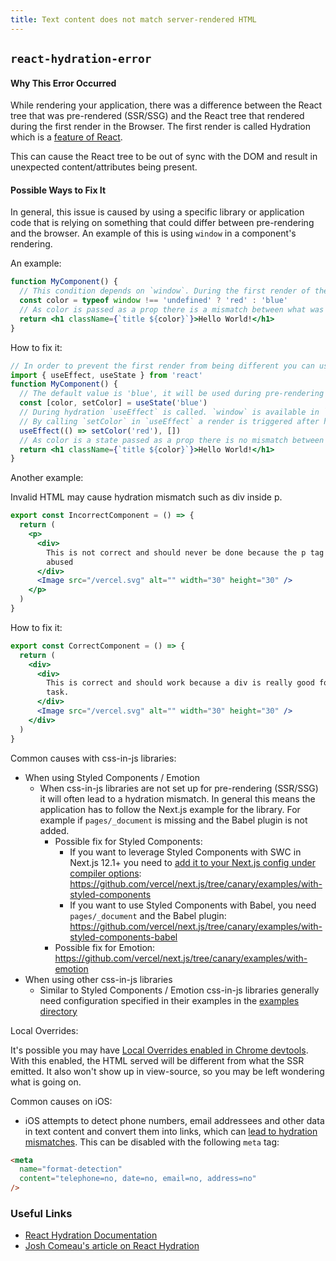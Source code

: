 ```yaml
---
title: Text content does not match server-rendered HTML
---
```


## `react-hydration-error`

#### Why This Error Occurred

While rendering your application, there was a difference between the React tree that was pre-rendered (SSR/SSG) and the React tree that rendered during the first render in the Browser. The first render is called Hydration which is a [feature of React](https://react.dev/reference/react-dom/hydrate).

This can cause the React tree to be out of sync with the DOM and result in unexpected content/attributes being present.

#### Possible Ways to Fix It

In general, this issue is caused by using a specific library or application code that is relying on something that could differ between pre-rendering and the browser. An example of this is using `window` in a component's rendering.

An example:

```jsx filename="example.js"
function MyComponent() {
  // This condition depends on `window`. During the first render of the browser the `color` variable will be different
  const color = typeof window !== 'undefined' ? 'red' : 'blue'
  // As color is passed as a prop there is a mismatch between what was rendered server-side vs what was rendered in the first render
  return <h1 className={`title ${color}`}>Hello World!</h1>
}
```

How to fix it:

```jsx filename="example.js"
// In order to prevent the first render from being different you can use `useEffect` which is only executed in the browser and is executed during hydration
import { useEffect, useState } from 'react'
function MyComponent() {
  // The default value is 'blue', it will be used during pre-rendering and the first render in the browser (hydration)
  const [color, setColor] = useState('blue')
  // During hydration `useEffect` is called. `window` is available in `useEffect`. In this case because we know we're in the browser checking for window is not needed. If you need to read something from window that is fine.
  // By calling `setColor` in `useEffect` a render is triggered after hydrating, this causes the "browser specific" value to be available. In this case 'red'.
  useEffect(() => setColor('red'), [])
  // As color is a state passed as a prop there is no mismatch between what was rendered server-side vs what was rendered in the first render. After useEffect runs the color is set to 'red'
  return <h1 className={`title ${color}`}>Hello World!</h1>
}
```

Another example:

Invalid HTML may cause hydration mismatch such as div inside p.

```jsx filename="example.js"
export const IncorrectComponent = () => {
  return (
    <p>
      <div>
        This is not correct and should never be done because the p tag has been
        abused
      </div>
      <Image src="/vercel.svg" alt="" width="30" height="30" />
    </p>
  )
}
```

How to fix it:

```jsx filename="example.js"
export const CorrectComponent = () => {
  return (
    <div>
      <div>
        This is correct and should work because a div is really good for this
        task.
      </div>
      <Image src="/vercel.svg" alt="" width="30" height="30" />
    </div>
  )
}
```

Common causes with css-in-js libraries:

- When using Styled Components / Emotion
  - When css-in-js libraries are not set up for pre-rendering (SSR/SSG) it will often lead to a hydration mismatch. In general this means the application has to follow the Next.js example for the library. For example if `pages/_document` is missing and the Babel plugin is not added.
    - Possible fix for Styled Components:
      - If you want to leverage Styled Components with SWC in Next.js 12.1+ you need to [add it to your Next.js config under compiler options](https://nextjs.org/docs/advanced-features/compiler#styled-components): https://github.com/vercel/next.js/tree/canary/examples/with-styled-components
      - If you want to use Styled Components with Babel, you need `pages/_document` and the Babel plugin: https://github.com/vercel/next.js/tree/canary/examples/with-styled-components-babel
    - Possible fix for Emotion: https://github.com/vercel/next.js/tree/canary/examples/with-emotion
- When using other css-in-js libraries
  - Similar to Styled Components / Emotion css-in-js libraries generally need configuration specified in their examples in the [examples directory](https://github.com/vercel/next.js/tree/canary/examples)

Local Overrides:

It's possible you may have [Local Overrides enabled in Chrome devtools](https://developer.chrome.com/blog/new-in-devtools-65/#overrides). With this enabled, the HTML served will be different from what the SSR emitted. It also won't show up in view-source, so you may be left wondering what is going on.

Common causes on iOS:

- iOS attempts to detect phone numbers, email addressees and other data in text content and convert them into links, which can [lead to hydration mismatches](https://github.com/vercel/next.js/issues/38290). This can be disabled with the following `meta` tag:

```html filename="HTML output"
<meta
  name="format-detection"
  content="telephone=no, date=no, email=no, address=no"
/>
```

### Useful Links

- [React Hydration Documentation](https://react.dev/reference/react-dom/client/hydrateRoot)
- [Josh Comeau's article on React Hydration](https://www.joshwcomeau.com/react/the-perils-of-rehydration/)
